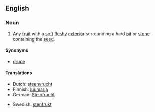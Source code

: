 {{wikipedia|Drupe}}
==English==
===Noun===
{{en-noun|sg=[[stone]] [[fruit]]}}

#Any [[fruit]] with a [[soft]] [[fleshy]] [[exterior]] surrounding a hard [[pit]] or [[stone]] containing the [[seed]].

====Synonyms====
*[[drupe]]

====Translations====
{{top}}
*Dutch: [[steenvrucht]] {{f}}
*Finnish: [[luumarja]]
*German: [[Steinfrucht]] {{f}}
{{mid}}
*Swedish: [[stenfrukt]] {{c}}
{{bottom}}